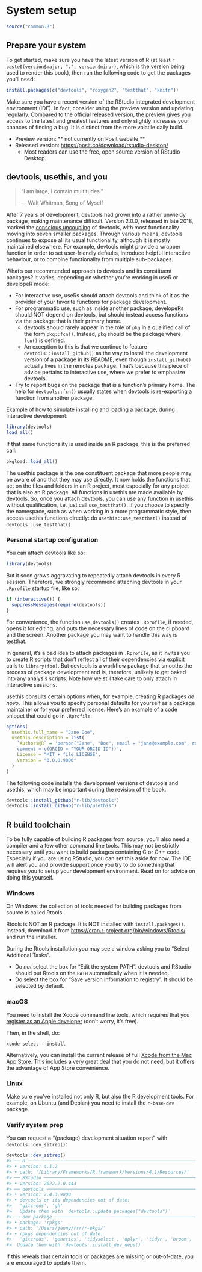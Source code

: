 # System setup {#sec-setup}

```r
source("common.R")
```

## Prepare your system {#setup-prep}

To get started, make sure you have the latest version of R (at least `r paste0(version$major, ".", version$minor)`, which is the version being used to render this book), then run the following code to get the packages you'll need:

```r
install.packages(c("devtools", "roxygen2", "testthat", "knitr"))
```

Make sure you have a recent version of the RStudio integrated development environment (IDE).
In fact, consider using the preview version and updating regularly.
Compared to the official released version, the preview gives you access to the latest and greatest features and only slightly increases your chances of finding a bug.
It is distinct from the more volatile daily build.

-   Preview version: \*\* not currently on Posit website \*\*
-   Released version: <https://posit.co/download/rstudio-desktop/>
    -   Most readers can use the free, open source version of RStudio Desktop.

## devtools, usethis, and you {#sec-setup-usage}

> "I am large, I contain multitudes."
>
> --- Walt Whitman, Song of Myself

After 7 years of development, devtools had grown into a rather unwieldy package, making maintenance difficult.
Version 2.0.0, released in late 2018, marked the [conscious uncoupling](https://www.tidyverse.org/articles/2018/10/devtools-2-0-0/) of devtools, with most functionality moving into seven smaller packages.
Through various means, devtools continues to expose all its usual functionality, although it is mostly maintained elsewhere.
For example, devtools might provide a wrapper function in order to set user-friendly defaults, introduce helpful interactive behaviour, or to combine functionality from multiple sub-packages.

What's our recommended approach to devtools and its constituent packages?
It varies, depending on whether you're working in useR or developeR mode:

-   For interactive use, useRs should attach devtools and think of it as the provider of your favorite functions for package development.
-   For programmatic use, such as inside another package, developeRs should NOT depend on devtools, but should instead access functions via the package that is their primary home.
    -   devtools should rarely appear in the role of `pkg` in a qualified call of the form `pkg::fcn()`. Instead, `pkg` should be the package where `fcn()` is defined.
    -   An exception to this is that we continue to feature `devtools::install_github()` as the way to install the development version of a package in its README, even though `install_github()` actually lives in the remotes package. That's because this piece of advice pertains to interactive use, where we prefer to emphasize devtools.
-   Try to report bugs on the package that is a function's primary home. The help for `devtools::fcn()` usually states when devtools is re-exporting a function from another package.

Example of how to simulate installing and loading a package, during interactive development:

```r
library(devtools)
load_all()
```

If that same functionality is used inside an R package, this is the preferred call:

```r
pkgload::load_all()
```

The usethis package is the one constituent package that more people may be aware of and that they may use directly.
It now holds the functions that act on the files and folders in an R project, most especially for any project that is also an R package.
All functions in usethis are made available by devtools.
So, once you attach devtools, you can use any function in usethis without qualification, i.e. just call `use_testthat()`.
If you choose to specify the namespace, such as when working in a more programmatic style, then access usethis functions directly: do `usethis::use_testthat()` instead of `devtools::use_testthat()`.

### Personal startup configuration

You can attach devtools like so:

```r
library(devtools)
```

But it soon grows aggravating to repeatedly attach devtools in every R session.
Therefore, we strongly recommend attaching devtools in your `.Rprofile` startup file, like so:

```r
if (interactive()) {
  suppressMessages(require(devtools))
}
```

For convenience, the function `use_devtools()` creates `.Rprofile`, if needed, opens it for editing, and puts the necessary lines of code on the clipboard and the screen.
Another package you may want to handle this way is testthat.

::: callout-warning
In general, it's a bad idea to attach packages in `.Rprofile`, as it invites you to create R scripts that don't reflect all of their dependencies via explicit calls to `library(foo)`.
But devtools is a workflow package that smooths the process of package development and is, therefore, unlikely to get baked into any analysis scripts.
Note how we still take care to only attach in interactive sessions.
:::

usethis consults certain options when, for example, creating R packages *de novo*.
This allows you to specify personal defaults for yourself as a package maintainer or for your preferred license.
Here's an example of a code snippet that could go in `.Rprofile`:

```r
options(
  usethis.full_name = "Jane Doe",
  usethis.description = list(
    `Authors@R` = 'person("Jane", "Doe", email = "jane@example.com", role = c("aut", "cre"), 
    comment = c(ORCID = "YOUR-ORCID-ID"))',
    License = "MIT + file LICENSE",
    Version = "0.0.0.9000"
  )
)
```

The following code installs the development versions of devtools and usethis, which may be important during the revision of the book.

```r
devtools::install_github("r-lib/devtools")
devtools::install_github("r-lib/usethis")
```

## R build toolchain {#setup-tools}

To be fully capable of building R packages from source, you'll also need a compiler and a few other command line tools.
This may not be strictly necessary until you want to build packages containing C or C++ code.
Especially if you are using RStudio, you can set this aside for now.
The IDE will alert you and provide support once you try to do something that requires you to setup your development environment.
Read on for advice on doing this yourself.

### Windows

On Windows the collection of tools needed for building packages from source is called Rtools.

Rtools is NOT an R package.
It is NOT installed with `install.packages()`.
Instead, download it from <https://cran.r-project.org/bin/windows/Rtools/> and run the installer.

During the Rtools installation you may see a window asking you to "Select Additional Tasks".

-   Do *not* select the box for "Edit the system PATH". devtools and RStudio should put Rtools on the `PATH` automatically when it is needed.
-   Do select the box for "Save version information to registry". It should be selected by default.

### macOS

You need to install the Xcode command line tools, which requires that you [register as an Apple developer](https://developer.apple.com/programs/register/) (don't worry, it's free).

Then, in the shell, do:

``` shell
xcode-select --install
```

Alternatively, you can install the current release of full [Xcode from the Mac App Store](https://itunes.apple.com/ca/app/xcode/id497799835?mt=12).
This includes a very great deal that you do not need, but it offers the advantage of App Store convenience.

### Linux

Make sure you've installed not only R, but also the R development tools.
For example, on Ubuntu (and Debian) you need to install the `r-base-dev` package.

### Verify system prep

You can request a "(package) development situation report" with `devtools::dev_sitrep()`:

```r
devtools::dev_sitrep()
#> ── R ───────────────────────────────────────────────────────────────────────
#> • version: 4.1.2
#> • path: '/Library/Frameworks/R.framework/Versions/4.1/Resources/'
#> ── RStudio ─────────────────────────────────────────────────────────────────
#> • version: 2022.2.0.443
#> ── devtools ────────────────────────────────────────────────────────────────
#> • version: 2.4.3.9000
#> • devtools or its dependencies out of date:
#>   'gitcreds', 'gh'
#>   Update them with `devtools::update_packages("devtools")`
#> ── dev package ─────────────────────────────────────────────────────────────
#> • package: 'rpkgs'
#> • path: '/Users/jenny/rrr/r-pkgs/'
#> • rpkgs dependencies out of date:
#>   'gitcreds', 'generics', 'tidyselect', 'dplyr', 'tidyr', 'broom', 'gh'
#>  Update them with `devtools::install_dev_deps()`
```

If this reveals that certain tools or packages are missing or out-of-date, you are encouraged to update them.
